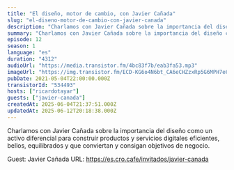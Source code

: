 ```yaml
---
title: "El diseño, motor de cambio, con Javier Cañada"
slug: "el-diseno-motor-de-cambio-con-javier-canada"
description: "Charlamos con Javier Cañada sobre la importancia del diseño como un activo diferencial para construir productos y servicios digitales eficientes, bellos, equilibrados y que conviertan y consigan objetivos de negocio.\n\n\n\n\nGuest: Javier Cañada\nURL: https://es.cro.cafe/invitados/javier-canada\n"
summary: "Charlamos con Javier Cañada sobre la importancia del diseño como un activo diferencial para construir productos y servicios digitales eficientes, bellos, equilibrados y que conviertan y consigan objetivos de negocio."
episode: 12
season: 1
language: "es"
duration: "4312"
audioUrl: "https://media.transistor.fm/4bc83f7b/eab3fa53.mp3"
imageUrl: "https://img.transistor.fm/ECD-KG6o4N6bt_CA6eCHZzxRp5G6MPH7e6DJkIU1190/rs:fill:3000:3000:1/q:60/aHR0cHM6Ly9pbWct/dXBsb2FkLXByb2R1/Y3Rpb24udHJhbnNp/c3Rvci5mbS82NWFj/MGI4NmFlOTNjMzk4/Njg2MWU0YWZhYzQz/MzU0ZS5qcGc.webp"
pubDate: 2021-05-04T22:00:00.000Z
transistorId: "534493"
hosts: ["ricardotayar"]
guests: ["javier-canada"]
createdAt: 2025-06-04T21:37:51.000Z
updatedAt: 2025-06-12T20:18:38.000Z
---
```


Charlamos con Javier Cañada sobre la importancia del diseño como un activo diferencial para construir productos y servicios digitales eficientes, bellos, equilibrados y que conviertan y consigan objetivos de negocio.

Guest: Javier Cañada
URL: https://es.cro.cafe/invitados/javier-canada
